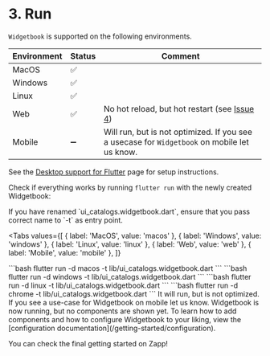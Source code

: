 # 3. Run

`Widgetbook` is supported on the following environments.

| Environment | Status | Comment                                                                                           |
| ----------- | ------ | ------------------------------------------------------------------------------------------------- |
| MacOS       | ✅     |
| Windows     | ✅     |
| Linux       | ✅     |
| Web         | ✅     | No hot reload, but hot restart (see [Issue 4](https://github.com/widgetbook/widgetbook/issues/4)) |
| Mobile      | ➖     | Will run, but is not optimized. If you see a usecase for `Widgetbook` on mobile let us know.      |

See the [Desktop support for Flutter](https://docs.flutter.dev/desktop) page for setup instructions.

Check if everything works by running `flutter run` with the newly created Widgetbook:

<Info>
  If you have renamed `ui_catalogs.widgetbook.dart`, ensure that you pass correct name to `-t` as
  entry point.
</Info>

<Tabs
  values={[
    { label: 'MacOS', value: 'macos' },
    { label: 'Windows', value: 'windows' },
    { label: 'Linux', value: 'linux' },
    { label: 'Web', value: 'web' },
    { label: 'Mobile', value: 'mobile' },
  ]}
>
  <TabItem value="macos">
    ```bash flutter run -d macos -t lib/ui_catalogs.widgetbook.dart ```
  </TabItem>
  <TabItem value="macos">
    ```bash flutter run -d windows -t lib/ui_catalogs.widgetbook.dart ```
  </TabItem>
  <TabItem value="macos">
    ```bash flutter run -d linux -t lib/ui_catalogs.widgetbook.dart ```
  </TabItem>
  <TabItem value="web">
    ```bash flutter run -d chrome -t lib/ui_catalogs.widgetbook.dart ```
  </TabItem>
  <TabItem value="web">
    It will run, but is not optimized. If you see a use-case for Widgetbook on mobile let us know.
  </TabItem>
</Tabs>

<Success>
  Widgetbook is now running, but no components are shown yet. To learn how to add components and how
  to configure Widgetbook to your liking, view the [configuration
  documentation](/getting-started/configuration).
</Success>

You can check the final getting started on Zapp!

<Zapp id="zl406qol506" />
